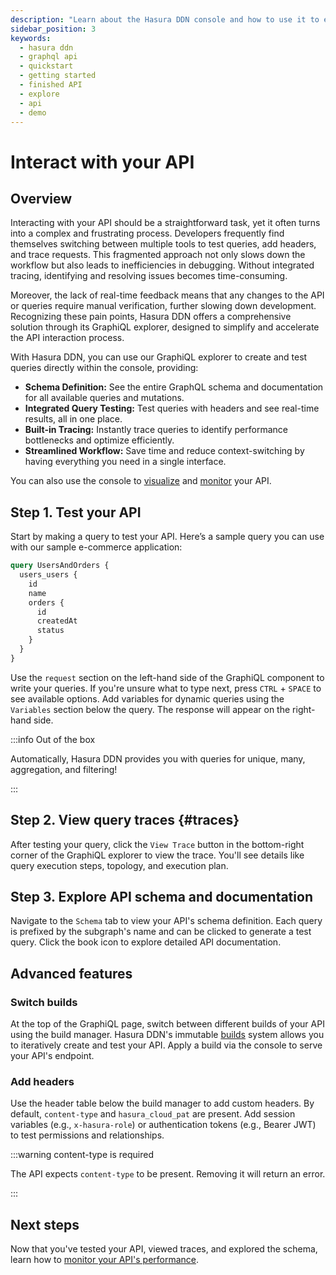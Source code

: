 ```yaml
---
description: "Learn about the Hasura DDN console and how to use it to explore a finished API."
sidebar_position: 3
keywords:
  - hasura ddn
  - graphql api
  - quickstart
  - getting started
  - finished API
  - explore
  - api
  - demo
---
```



# Interact with your API

## Overview

Interacting with your API should be a straightforward task, yet it often turns into a complex and frustrating process.
Developers frequently find themselves switching between multiple tools to test queries, add headers, and trace requests.
This fragmented approach not only slows down the workflow but also leads to inefficiencies in debugging. Without
integrated tracing, identifying and resolving issues becomes time-consuming.

Moreover, the lack of real-time feedback means that any changes to the API or queries require manual verification,
further slowing down development. Recognizing these pain points, Hasura DDN offers a comprehensive solution through its
GraphiQL explorer, designed to simplify and accelerate the API interaction process.

With Hasura DDN, you can use our GraphiQL explorer to create and test queries directly within the console, providing:

- **Schema Definition:** See the entire GraphQL schema and documentation for all available queries and mutations.
- **Integrated Query Testing:** Test queries with headers and see real-time results, all in one place.
- **Built-in Tracing:** Instantly trace queries to identify performance bottlenecks and optimize efficiently.
- **Streamlined Workflow:** Save time and reduce context-switching by having everything you need in a single interface.

You can also use the console to [visualize](/getting-started/explore/explore-your-api.mdx) and
[monitor](/getting-started/explore/monitor.mdx) your API.

## Step 1. Test your API

Start by making a query to test your API. Here’s a sample query you can use with our sample e-commerce application:

```graphql
query UsersAndOrders {
  users_users {
    id
    name
    orders {
      id
      createdAt
      status
    }
  }
}
```

<Thumbnail src="/img/get-started/users-and-orders-query.png" alt="Sample query" width="1000px" />

Use the `request` section on the left-hand side of the GraphiQL component to write your queries. If you're unsure what
to type next, press `CTRL` + `SPACE` to see available options. Add variables for dynamic queries using the `Variables`
section below the query. The response will appear on the right-hand side.

:::info Out of the box

Automatically, Hasura DDN provides you with queries for unique, many, aggregation, and filtering!

:::

## Step 2. View query traces {#traces}

After testing your query, click the `View Trace` button in the bottom-right corner of the GraphiQL explorer to view the
trace. You'll see details like query execution steps, topology, and execution plan.

<Thumbnail src="/img/get-started/trace-details.png" alt="Sample trace data" width="1000px" />

## Step 3. Explore API schema and documentation

Navigate to the `Schema` tab to view your API's schema definition. Each query is prefixed by the subgraph's name and can
be clicked to generate a test query. Click the book icon to explore detailed API documentation.

## Advanced features

### Switch builds

At the top of the GraphiQL page, switch between different builds of your API using the build manager. Hasura DDN's
immutable [builds](/project-configuration/builds.mdx) system allows you to iteratively create and test your API. Apply a
build via the console to serve your API's endpoint.

<Thumbnail src="/img/get-started/console-switch-builds.png" alt="Switch builds" width="1000px" />

### Add headers

Use the header table below the build manager to add custom headers. By default, `content-type` and `hasura_cloud_pat`
are present. Add session variables (e.g., `x-hasura-role`) or authentication tokens (e.g., Bearer JWT) to test
permissions and relationships.

<Thumbnail src="/img/get-started/console-headers.png" alt="Add and edit custom headers" width="1000px" />

:::warning content-type is required

The API expects `content-type` to be present. Removing it will return an error.

:::

## Next steps

Now that you've tested your API, viewed traces, and explored the schema, learn how to
[monitor your API's performance](/getting-started/explore/monitor.mdx).
